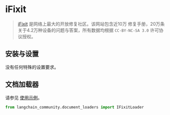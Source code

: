 # iFixit

>[iFixit](https://www.ifixit.com) 是网络上最大的开放修复社区。该网站包含近10万
> 修复手册，20万条关于4.2万种设备的问题与答案，所有数据均根据 `CC-BY-NC-SA 3.0` 许可协议授权。

## 安装与设置

没有任何特殊的设置要求。

## 文档加载器

请参见 [使用示例](/docs/integrations/document_loaders/ifixit)。

```python
from langchain_community.document_loaders import IFixitLoader
```
